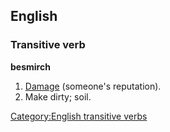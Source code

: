 ==English==
===Transitive verb===
[[Category:English transitive verbs]]
'''besmirch'''
# [[Damage]] (someone's reputation).
# Make dirty; soil.
